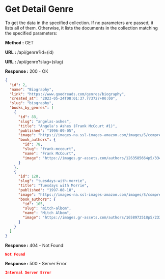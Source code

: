 
# Get Detail Genre

To get the data in the specified collection. If no parameters are passed, it lists all of them.
Otherwise, it lists the documents in the collection matching the specified parameters:

**Method :** <Badge variant="success">GET</Badge>

**URL :** <Badge variant="dark">/api/genre?id=(id)</Badge>

**URL :** <Badge variant="dark">/api/genre?slug=(slug)</Badge>

**Response :** <BadgeOutline variant="success">200 - OK</BadgeOutline>

```json
{
  "id": 2,
  "name": "Biography",
  "link": "https://www.goodreads.com/genres/biography",
  "created_at": "2023-05-24T08:01:37.773727+00:00",
  "slug": "biography",
  "books_by_genres": [
    {
      "id": 88,
      "slug": "angelas-ashes",
      "title": "Angela's Ashes (Frank McCourt #1)",
      "published": "1996-09-05",
      "image": "https://images-na.ssl-images-amazon.com/images/S/compressed.photo.goodreads.com/books/1348317139i/252577.jpg",
      "book_authors": {
        "id": 78,
        "slug": "frank-mccourt",
        "name": "Frank McCourt",
        "image": "https://images.gr-assets.com/authors/1263585664p5/3347.jpg"
      }
    },
    {
      "id": 128,
      "slug": "tuesdays-with-morrie",
      "title": "Tuesdays with Morrie",
      "published": "1997-08-18",
      "image": "https://images-na.ssl-images-amazon.com/images/S/compressed.photo.goodreads.com/books/1423763749i/6900.jpg",
      "book_authors": {
        "id": 105,
        "slug": "mitch-albom",
        "name": "Mitch Albom",
        "image": "https://images.gr-assets.com/authors/1658972518p5/2331.jpg"
      }
    }
  ]
}
```

**Response :** <BadgeOutline variant="warning">404 - Not Found</BadgeOutline>

```json
Not Found
```

**Response :** <BadgeOutline variant="danger">500 - Server Error</BadgeOutline>

```json
Internal Server Error
```
